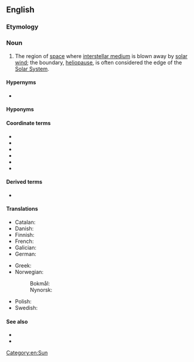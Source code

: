 {{also|héliosphère}}
==English==
{{wikipedia}}

===Etymology===
{{confix|en|helio|sphere}}

===Noun===
{{en-noun}}

# {{lb|en|astronomy}} The region of [[space]] where [[interstellar medium]] is blown away by [[solar wind]]; the boundary, [[heliopause]], is often considered the edge of the [[Solar System]].

====Hypernyms====
* {{l|en|astrosphere}}

====Hyponyms====
{{co2l|en
|inner heliosphere
|outer heliosphere
}}

====Coordinate terms====
* {{l|en|bow shock}}
* {{l|en|heliopause}}
* {{l|en|heliosheath}}
* {{l|en|termination shock}}
* {{l|en|solar magnetosphere}}
* {{l|en|solar wind}}

====Derived terms====
* {{l|en|heliospheric}}

====Translations====
{{trans-top|region of space}}
* Catalan: {{t|ca|heliosfera|f}}
* Danish: {{t+|da|heliosfære|c}}
* Finnish: {{t+|fi|heliosfääri}}
* French: {{t+|fr|héliosphère|f}}
* Galician: {{t+|gl|heliosfera|f}}
* German: {{t+|de|Heliosphäre|f}}
{{trans-mid}}
* Greek: {{t+|el|ηλιόσφαιρα|f}}
* Norwegian:
*: Bokmål: {{t|nb|heliosfære|m}}
*: Nynorsk: {{t|nn|heliosfære|m}}
* Polish: {{t+|pl|heliosfera|f}}
* Swedish: {{t+|sv|heliosfär|c}}
{{trans-bottom}}

====See also====
* {{l|en|stellar magnetosphere}}
* {{l|en|stellar wind}}

[[Category:en:Sun]]